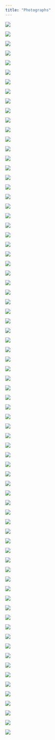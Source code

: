 ```yaml
---
title: "Photographs"
---
```


::: {.grid}
::: {.g-col-3}
![](/images/photos/1-pov1.jpeg)
:::

::: {.g-col-3}
![](/images/photos/2-pov2.jpeg)
:::

::: {.g-col-3}
![](/images/photos/3-pov3.jpeg)
:::

::: {.g-col-3}
![](/images/photos/4-pov4.JPG)
:::

::: {.g-col-3}
![](/images/photos/5-pov5.jpeg)
:::

::: {.g-col-3}
![](/images/photos/6-pov6.jpg)
:::

::: {.g-col-3}
![](/images/photos/7-pov9.jpeg)
:::

::: {.g-col-3}
![](/images/photos/8-pov10.jpeg)
:::

::: {.g-col-3}
![](/images/photos/9-arch1.jpeg)
:::

::: {.g-col-3}
![](/images/photos/10-arch2.jpeg)
:::

::: {.g-col-3}
![](/images/photos/11-arch3.jpeg)
:::

::: {.g-col-3}
![](/images/photos/12-arch4.jpeg)
:::

::: {.g-col-3}
![](/images/photos/13-arch5.jpeg)
:::

::: {.g-col-3}
![](/images/photos/14-arch6.jpeg)
:::

::: {.g-col-6}
![](/images/photos/15-glass1.jpeg)
:::

::: {.g-col-3}
![](/images/photos/17-down1.jpeg)
:::

::: {.g-col-3}
![](/images/photos/18-down2.jpeg)
:::

::: {.g-col-3}
![](/images/photos/19-building1.jpeg)
:::

::: {.g-col-3}
![](/images/photos/20-building2.jpeg)
:::

::: {.g-col-3}
![](/images/photos/21-building3.jpeg)
:::

::: {.g-col-3}
![](/images/photos/22-building4.jpeg)
:::

::: {.g-col-3}
![](/images/photos/23-building4.jpeg)
:::

::: {.g-col-3}
![](/images/photos/24-building5.jpeg)
:::

::: {.g-col-6}
![](/images/photos/25-city1.jpeg)
:::

::: {.g-col-6}
![](/images/photos/26-city2.jpeg)
:::

::: {.g-col-6}
![](/images/photos/27-tokyo2.jpeg)
:::

::: {.g-col-6}
![](/images/photos/29-cali1.jpeg)
:::

::: {.g-col-3}
![](/images/photos/30-cali2.jpeg)
:::

::: {.g-col-3}
![](/images/photos/28-tokyo1.jpeg)
:::

::: {.g-col-3}
![](/images/photos/70-whim3.jpeg)
:::

::: {.g-col-3}
![](/images/photos/71-whim1.jpeg)
:::

::: {.g-col-6}
![](/images/photos/31-barrage1.jpeg)
:::

::: {.g-col-6}
![](/images/photos/32-barrage2.jpeg)
:::

::: {.g-col-6}
![](/images/photos/33-jurong1.jpeg)
:::

::: {.g-col-6}
![](/images/photos/34-jurong2.jpeg)
:::

::: {.g-col-6}
![](/images/photos/35-ct1.jpeg)
:::

::: {.g-col-6}
![](/images/photos/36-ct2.jpeg)
:::

::: {.g-col-6}
![](/images/photos/37-culture1.jpeg)
:::

::: {.g-col-6}
![](/images/photos/40-lights2.jpeg)
:::

::: {.g-col-3}
![](/images/photos/38-culture2.jpeg)
:::

::: {.g-col-3}
![](/images/photos/39-lights1.jpeg)
:::

::: {.g-col-3}
![](/images/photos/41-hana1.jpeg)
:::

::: {.g-col-3}
![](/images/photos/42-hana2.jpeg)
:::

::: {.g-col-3}
![](/images/photos/43-nature4.jpeg)
:::

::: {.g-col-3}
![](/images/photos/69-whim4.jpeg)
:::

::: {.g-col-3}
![](/images/photos/44-nature3.JPG)
:::

::: {.g-col-3}
![](/images/photos/45-hole2.jpeg)
:::

::: {.g-col-3}
![](/images/photos/46-hole1.jpeg)
:::

::: {.g-col-3}
![](/images/photos/47-close1.jpeg)
:::

::: {.g-col-3}
![](/images/photos/48-close2.jpeg)
:::

::: {.g-col-3}
![](/images/photos/49-pillar1.jpeg)
:::

::: {.g-col-6}
![](/images/photos/51-nature7.jpeg)
:::

::: {.g-col-6}
![](/images/photos/56-nature6.jpeg)
:::

::: {.g-col-6}
![](/images/photos/54-nature2.jpeg)
:::

::: {.g-col-6}
![](/images/photos/53-nature1.jpeg)
:::

::: {.g-col-6}
![](/images/photos/55-nature5.jpeg)
:::

::: {.g-col-6}
![](/images/photos/57-nature9.jpeg)
:::

::: {.g-col-3}
![](/images/photos/59-sky4.jpeg)
:::

::: {.g-col-3}
![](/images/photos/60-sky3.jpeg)
:::

::: {.g-col-6}
![](/images/photos/58-nature10.jpeg)
:::

::: {.g-col-6}
![](/images/photos/61-sky2.jpeg)
:::

::: {.g-col-6}
![](/images/photos/62-sky1.jpg)
:::

::: {.g-col-6}
![](/images/photos/65-sea1.jpeg)
:::

::: {.g-col-6}
![](/images/photos/66-sea2.jpeg)
:::

::: {.g-col-6}
![](/images/photos/68-sea4.jpeg)
:::

::: {.g-col-6}
![](/images/photos/63-plane2.jpeg)
:::

::: {.g-col-3}
![](/images/photos/75-statue1.jpeg)
:::

::: {.g-col-3}
![](/images/photos/76-statue2.jpg)
:::

::: {.g-col-3}
![](/images/photos/64-plane1.jpeg)
:::

::: {.g-col-3}
![](/images/photos/77-wild2.JPG)
:::

::: {.g-col-6}
![](/images/photos/74-wood1.jpeg)
:::

::: {.g-col-6}
![](/images/photos/78-wild1.jpeg)
:::

::: {.g-col-6}
![](/images/photos/73-wood2.JPG)
:::

::: {.g-col-3}
![](/images/photos/80-cat1.jpeg)
:::

::: {.g-col-3}
![](/images/photos/79-cat2.jpeg)
:::

:::
